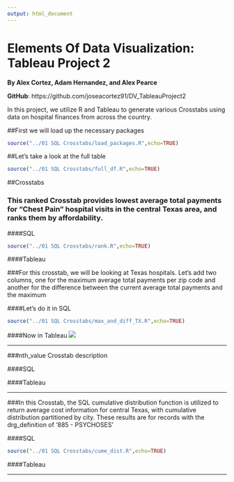 ```yaml
---
output: html_document
---
```

Elements Of Data Visualization: Tableau Project 2
===
__By Alex Cortez, Adam Hernandez, and Alex Pearce__

__GitHub__: https://github.com/joseacortez91/DV_TableauProject2

In this project, we utilize R and Tableau to generate various Crosstabs using data on hospital finances from across the country.

##First we will load up the necessary packages

```r
source("../01 SQL Crosstabs/load_packages.R",echo=TRUE)
```

##Let's take a look at the full table
```r
source("../01 SQL Crosstabs/full_df.R",echo=TRUE)
```

##Crosstabs

### This ranked Crosstab provides lowest average total payments for "Chest Pain" hospital visits in the central Texas area, and ranks them by affordability. 
####SQL
```r
source("../01 SQL Crosstabs/rank.R",echo=TRUE)
```

####Tableau

###For this crosstab, we will be looking at Texas hospitals. Let's add two columns, one for the maximum average total payments per zip code and another for the difference between the current average total payments and the maximum

####Let's do it in SQL
```r
source("../01 SQL Crosstabs/max_and_diff_TX.R",echo=TRUE)
```


####Now in Tableau
![](./max_and_diff_TX.png)

***

###nth_value Crosstab description

####SQL


####Tableau

***

###In this Crosstab, the SQL cumulative distribution function is utilized to return average cost information for central Texas, with cumulative distribution partitioned by city. These results are for records with the drg_definition of '885 - PSYCHOSES'

####SQL
```r
source("../01 SQL Crosstabs/cume_dist.R",echo=TRUE)
```

####Tableau

***
